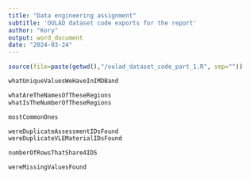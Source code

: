 ---
title: "Data engineering assignment"
subtitle: 'OULAD dataset code exports for the report'
author: "Kory"
output: word_document
date: "2024-03-24"
---

```{r setup, include=FALSE, echo=FALSE}
source(file=paste(getwd(),"/oulad_dataset_code_part_1.R", sep="")) 
```

```{r export_001, include=TRUE, echo=FALSE}
whatUniqueValuesWeHaveInIMDBand
```

```{r export_002, include=TRUE, echo=FALSE}
whatAreTheNamesOfTheseRegions
whatIsTheNumberOfTheseRegions
```

```{r export_003, include=TRUE, echo=FALSE}
mostCommonOnes
```

```{r export_004, include=TRUE, echo=FALSE}
wereDuplicateAssessmentIDsFound
wereDuplicateVLEMaterialIDsFound
```

```{r export_005, include=TRUE, echo=FALSE}
numberOfRowsThatShare4IDS
```

```{r export_006, include=TRUE, echo=FALSE}
wereMissingValuesFound
```

